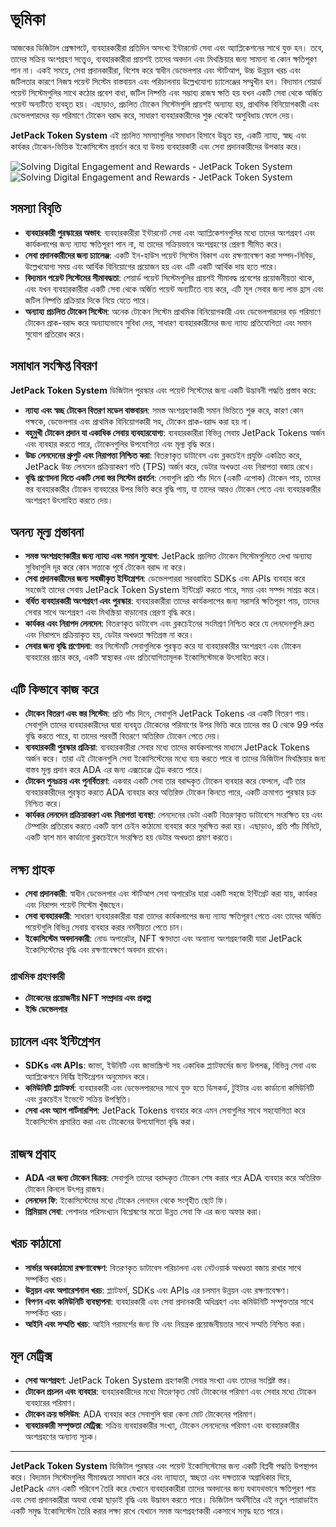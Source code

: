 
# ভূমিকা

আজকের ডিজিটাল প্রেক্ষাপটে, ব্যবহারকারীরা প্রতিদিন অসংখ্য ইন্টারনেট সেবা এবং অ্যাপ্লিকেশনের সাথে যুক্ত হন। তবে, তাদের সক্রিয় অংশগ্রহণ সত্ত্বেও, ব্যবহারকারীরা প্রায়শই তাদের অবদান এবং মিথস্ক্রিয়ার জন্য সামান্য বা কোন ক্ষতিপূরণ পান না। একই সময়ে, সেবা প্রদানকারীরা, বিশেষ করে স্বাধীন ডেভেলপার এবং স্টার্টআপ, উচ্চ উন্নয়ন খরচ এবং জটিলতার কারণে নিজস্ব পয়েন্ট সিস্টেম বাস্তবায়ন এবং পরিচালনায় উল্লেখযোগ্য চ্যালেঞ্জের সম্মুখীন হন। বিদ্যমান শেয়ার্ড পয়েন্ট সিস্টেমগুলির সাথে কঠোর প্রবেশ বাধা, জটিল নিষ্পত্তি এবং সম্ভাব্য রাজস্ব ক্ষতি হয় যখন একটি সেবা থেকে অর্জিত পয়েন্ট অন্যটিতে ব্যবহৃত হয়। এছাড়াও, প্রচলিত টোকেন সিস্টেমগুলি প্রায়শই অন্যায্য হয়, প্রাথমিক বিনিয়োগকারী এবং ডেভেলপারদের বড় পরিমাণে টোকেন বরাদ্দ করে, সাধারণ ব্যবহারকারীদের শুরু থেকেই অসুবিধায় ফেলে দেয়।

**JetPack Token System** এই প্রচলিত সমস্যাগুলির সমাধান হিসাবে উদ্ভূত হয়, একটি ন্যায্য, স্বচ্ছ এবং কার্যকর টোকেন-ভিত্তিক ইকোসিস্টেম প্রবর্তন করে যা উভয় ব্যবহারকারী এবং সেবা প্রদানকারীদের উপকার করে।

<Image src="/images/en/intro.svg" alt="Solving Digital Engagement and Rewards - JetPack Token System" width={700} height={534} className="dark:hidden"/>
<Image src="/images/en/intro-dark.svg" alt="Solving Digital Engagement and Rewards - JetPack Token System" width={700} height={534} className="hidden dark:block"/>

## সমস্যা বিবৃতি

- **ব্যবহারকারী পুরস্কারের অভাব**: ব্যবহারকারীরা ইন্টারনেট সেবা এবং অ্যাপ্লিকেশনগুলির মধ্যে তাদের অংশগ্রহণ এবং কার্যকলাপের জন্য ন্যায্য ক্ষতিপূরণ পান না, যা তাদের সক্রিয়ভাবে অংশগ্রহণের প্রেরণা সীমিত করে।
- **সেবা প্রদানকারীদের জন্য চ্যালেঞ্জ**: একটি ইন-হাউস পয়েন্ট সিস্টেম বিকাশ এবং রক্ষণাবেক্ষণ করা সম্পদ-নিবিড়, উল্লেখযোগ্য সময় এবং আর্থিক বিনিয়োগের প্রয়োজন হয় এবং এটি একটি আর্থিক দায় হতে পারে।
- **বিদ্যমান পয়েন্ট সিস্টেমের সীমাবদ্ধতা**: শেয়ার্ড পয়েন্ট সিস্টেমগুলির প্রায়শই সীমাবদ্ধ প্রবেশের প্রয়োজনীয়তা থাকে, এবং যখন ব্যবহারকারীরা একটি সেবা থেকে অর্জিত পয়েন্ট অন্যটিতে ব্যয় করে, এটি মূল সেবার জন্য লাভ হ্রাস এবং জটিল নিষ্পত্তি প্রক্রিয়ার দিকে নিয়ে যেতে পারে।
- **অন্যায্য প্রচলিত টোকেন সিস্টেম**: অনেক টোকেন সিস্টেম প্রাথমিক বিনিয়োগকারী এবং ডেভেলপারদের বড় পরিমাণে টোকেন প্রাক-বরাদ্দ করে অন্যায্যভাবে সুবিধা দেয়, সাধারণ ব্যবহারকারীদের জন্য ন্যায্য প্রতিযোগিতা এবং সমান সুযোগ প্রতিরোধ করে।

## সমাধান সংক্ষিপ্ত বিবরণ

**JetPack Token System** ডিজিটাল পুরস্কার এবং পয়েন্ট সিস্টেমের জন্য একটি উদ্ভাবনী পদ্ধতি প্রস্তাব করে:

- **ন্যায্য এবং স্বচ্ছ টোকেন বিতরণ মডেল বাস্তবায়ন**: সমস্ত অংশগ্রহণকারী সমান ভিত্তিতে শুরু করে, কারণ কোন পক্ষকে, ডেভেলপার এবং প্রাথমিক বিনিয়োগকারী সহ, টোকেন প্রাক-বরাদ্দ করা হয় না।
- **বহুমুখী টোকেন প্রদান যা একাধিক সেবায় ব্যবহারযোগ্য**: ব্যবহারকারীরা বিভিন্ন সেবায় JetPack Tokens অর্জন এবং ব্যবহার করতে পারে, টোকেনগুলির উপযোগিতা এবং মূল্য বৃদ্ধি করে।
- **উচ্চ লেনদেনের থ্রুপুট এবং নিরাপত্তা নিশ্চিত করা**: বিতরণকৃত ডাটাবেস এবং ব্লকচেইন প্রযুক্তি একত্রিত করে, JetPack উচ্চ লেনদেন প্রক্রিয়াকরণ গতি (TPS) অর্জন করে, ডেটার অখণ্ডতা এবং নিরাপত্তা বজায় রেখে।
- **বৃদ্ধি প্রণোদনা দিতে একটি সেবা স্তর সিস্টেম প্রবর্তন**: সেবাগুলি প্রতি পাঁচ দিনে (একটি এপোক) টোকেন পায়, তাদের স্তর ব্যবহারকারীর টোকেন ব্যবহারের উপর ভিত্তি করে বৃদ্ধি পায়, যা তাদের আরও টোকেন পেতে এবং ব্যবহারকারীর অংশগ্রহণ উৎসাহিত করতে দেয়।

## অনন্য মূল্য প্রস্তাবনা

- **সমস্ত অংশগ্রহণকারীর জন্য ন্যায্য এবং সমান সুযোগ**: JetPack প্রচলিত টোকেন সিস্টেমগুলিতে দেখা অন্যায্য সুবিধাগুলি দূর করে কোন সত্তাকে পূর্বে টোকেন বরাদ্দ না করে।
- **সেবা প্রদানকারীদের জন্য সহজীকৃত ইন্টিগ্রেশন**: ডেভেলপাররা সরবরাহিত SDKs এবং APIs ব্যবহার করে সহজেই তাদের সেবায় JetPack Token System ইন্টিগ্রেট করতে পারে, সময় এবং সম্পদ সাশ্রয় করে।
- **বর্ধিত ব্যবহারকারী অংশগ্রহণ এবং পুরস্কার**: ব্যবহারকারীরা তাদের কার্যকলাপের জন্য সরাসরি ক্ষতিপূরণ পায়, তাদের সেবার সাথে অংশগ্রহণ এবং মিথস্ক্রিয়া বাড়ানোর প্রেরণা বৃদ্ধি করে।
- **কার্যকর এবং নিরাপদ লেনদেন**: বিতরণকৃত ডাটাবেস এবং ব্লকচেইনের সংমিশ্রণ নিশ্চিত করে যে লেনদেনগুলি দ্রুত এবং নিরাপদে প্রক্রিয়াকৃত হয়, ডেটার অখণ্ডতা ক্ষতিগ্রস্ত না করে।
- **সেবার জন্য বৃদ্ধি প্রণোদনা**: স্তর সিস্টেমটি সেবাগুলিকে পুরস্কৃত করে যা ব্যবহারকারীর অংশগ্রহণ এবং টোকেন ব্যবহারের প্রচার করে, একটি স্বাস্থ্যকর এবং প্রতিযোগিতামূলক ইকোসিস্টেমকে উৎসাহিত করে।

## এটি কিভাবে কাজ করে

- **টোকেন বিতরণ এবং স্তর সিস্টেম**: প্রতি পাঁচ দিনে, সেবাগুলি JetPack Tokens এর একটি বিতরণ পায়। সেবাগুলি তাদের ব্যবহারকারীদের দ্বারা ব্যবহৃত টোকেনের পরিমাণের উপর ভিত্তি করে তাদের স্তর 0 থেকে 99 পর্যন্ত বৃদ্ধি করতে পারে, যা তাদের পরবর্তী বিতরণে অতিরিক্ত টোকেন পেতে দেয়।
- **ব্যবহারকারী পুরস্কার প্রক্রিয়া**: ব্যবহারকারীরা সেবার মধ্যে তাদের কার্যকলাপের মাধ্যমে JetPack Tokens অর্জন করে। তারা এই টোকেনগুলি সেবা ইকোসিস্টেমের মধ্যে ব্যয় করতে পারে বা তাদের ডিজিটাল মিথস্ক্রিয়ার জন্য বাস্তব মূল্য প্রদান করে ADA এর জন্য এক্সচেঞ্জে ট্রেড করতে পারে।
- **টোকেন পুনঃক্রয় এবং পুনর্বিতরণ**: একবার একটি সেবা তার বরাদ্দকৃত টোকেন ব্যবহার করে ফেললে, এটি তার ব্যবহারকারীদের পুরস্কৃত করতে ADA ব্যবহার করে অতিরিক্ত টোকেন কিনতে পারে, একটি ক্রমাগত পুরস্কার চক্র নিশ্চিত করে।
- **কার্যকর লেনদেন প্রক্রিয়াকরণ এবং নিরাপত্তা ব্যবস্থা**: লেনদেনের ডেটা একটি বিতরণকৃত ডাটাবেসে সংরক্ষিত হয় এবং টেম্পারিং প্রতিরোধ করতে একটি হ্যাশ চেইন কাঠামো ব্যবহার করে সুরক্ষিত করা হয়। এছাড়াও, প্রতি পাঁচ মিনিটে, একটি হ্যাশ মান কার্ডানো ব্লকচেইনে সংরক্ষিত হয় ডেটার অখণ্ডতা প্রমাণ করতে।

## লক্ষ্য গ্রাহক

- **সেবা প্রদানকারী**: স্বাধীন ডেভেলপার এবং স্টার্টআপ সেবা অপারেটর যারা একটি সহজে ইন্টিগ্রেট করা যায়, কার্যকর এবং নিরাপদ পয়েন্ট সিস্টেম খুঁজছেন।
- **সেবা ব্যবহারকারী**: সাধারণ ব্যবহারকারীরা যারা তাদের কার্যকলাপের জন্য ন্যায্য ক্ষতিপূরণ পেতে এবং তাদের অর্জিত পয়েন্টগুলি বিভিন্ন সেবায় ব্যবহার করার নমনীয়তা পেতে চান।
- **ইকোসিস্টেম অবদানকারী**: নোড অপারেটর, NFT ঋণদাতা এবং অন্যান্য অংশগ্রহণকারী যারা JetPack ইকোসিস্টেমের বৃদ্ধি এবং রক্ষণাবেক্ষণে অবদান রাখেন।

### প্রাথমিক গ্রহণকারী

- **টোকেনের প্রয়োজনীয় NFT সম্প্রদায় এবং প্রকল্প**
- **ইন্ডি ডেভেলপার**

## চ্যানেল এবং ইন্টিগ্রেশন

- **SDKs এবং APIs**: জাভা, ইউনিটি এবং জাভাস্ক্রিপ্ট সহ একাধিক প্ল্যাটফর্মের জন্য উপলব্ধ, বিভিন্ন সেবা এবং অ্যাপ্লিকেশনে নির্বিঘ্ন ইন্টিগ্রেশন অনুমোদন করে।
- **কমিউনিটি প্ল্যাটফর্ম**: ব্যবহারকারী এবং ডেভেলপারদের সাথে যুক্ত হতে ডিসকর্ড, টুইটার এবং কার্ডানো কমিউনিটি এবং ব্লকচেইন ইভেন্টে সক্রিয় উপস্থিতি।
- **সেবা এবং অ্যাপ পার্টনারশিপ**: JetPack Tokens ব্যবহার করে এমন সেবাগুলির সাথে সহযোগিতা করে ইকোসিস্টেম প্রসারিত করা এবং টোকেনের উপযোগিতা বৃদ্ধি করা।

## রাজস্ব প্রবাহ

- **ADA এর জন্য টোকেন বিক্রয়**: সেবাগুলি তাদের বরাদ্দকৃত টোকেন শেষ করার পরে ADA ব্যবহার করে অতিরিক্ত টোকেন কিনলে উৎপন্ন রাজস্ব।
- **লেনদেন ফি**: ইকোসিস্টেমের মধ্যে টোকেন লেনদেন থেকে সংগৃহীত ছোট ফি।
- **প্রিমিয়াম সেবা**: পেশাদার পরিসংখ্যান বিশ্লেষণের মতো উন্নত সেবা ফি এর জন্য অফার করা।

## খরচ কাঠামো

- **সার্ভার অবকাঠামো রক্ষণাবেক্ষণ**: বিতরণকৃত ডাটাবেস পরিচালনা এবং নেটওয়ার্ক অখণ্ডতা বজায় রাখার সাথে সম্পর্কিত খরচ।
- **উন্নয়ন এবং অপারেশনাল খরচ**: প্ল্যাটফর্ম, SDKs এবং APIs এর চলমান উন্নয়ন এবং রক্ষণাবেক্ষণ।
- **বিপণন এবং কমিউনিটি ব্যবস্থাপনা**: ব্যবহারকারী এবং সেবা প্রদানকারী অধিগ্রহণ এবং কমিউনিটি সম্পৃক্ততার সাথে সম্পর্কিত খরচ।
- **আইনি এবং সম্মতি খরচ**: আইনি পরামর্শের জন্য ফি এবং নিয়ন্ত্রক প্রয়োজনীয়তার সাথে সম্মতি নিশ্চিত করা।

## মূল মেট্রিক্স

- **সেবা অংশগ্রহণ**: JetPack Token System গ্রহণকারী সেবার সংখ্যা এবং তাদের সংশ্লিষ্ট স্তর।
- **টোকেন প্রচলন এবং ব্যবহার**: ব্যবহারকারীদের মধ্যে বিতরণকৃত মোট টোকেনের পরিমাণ এবং সেবার মধ্যে টোকেন ব্যবহারের পরিমাণ।
- **টোকেন ক্রয় ভলিউম**: ADA ব্যবহার করে সেবাগুলি দ্বারা কেনা মোট টোকেনের পরিমাণ।
- **ব্যবহারকারী সম্পৃক্ততা মেট্রিক্স**: সক্রিয় ব্যবহারকারীর সংখ্যা, টোকেন লেনদেনের পরিমাণ এবং ব্যবহারকারীর অংশগ্রহণের অন্যান্য সূচক।

---

**JetPack Token System** ডিজিটাল পুরস্কার এবং পয়েন্ট ইকোসিস্টেমের জন্য একটি বিপ্লবী পদ্ধতি উপস্থাপন করে। বিদ্যমান সিস্টেমগুলির সীমাবদ্ধতা সমাধান করে এবং ন্যায্যতা, স্বচ্ছতা এবং দক্ষতাকে অগ্রাধিকার দিয়ে, JetPack এমন একটি পরিবেশ তৈরি করে যেখানে ব্যবহারকারীরা তাদের অবদানের জন্য যথাযথভাবে ক্ষতিপূরণ পায় এবং সেবা প্রদানকারীরা অযথা বোঝা ছাড়াই বৃদ্ধি এবং উদ্ভাবন করতে পারে। ডিজিটাল অর্থনীতির এই নতুন প্যারাডাইম একটি সমৃদ্ধ ইকোসিস্টেম তৈরি করার লক্ষ্য রাখে যেখানে সমস্ত অংশগ্রহণকারী একসাথে সমৃদ্ধ হতে পারে।
